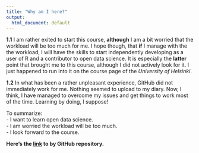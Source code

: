 ```yaml
---
title: "Why am I here?"
output:
  html_document: default
---
```


**1.1**  I am rather exited to start this course, **although** I am a bit worried that the workload will be too much for me. I hope though, that **if** I manage with the the workload, I will have the skills to start independently developing as a user of R and a contributor to open data science. It is especially the **latter** point that brought me to this course, although I did not actively look for it. I just happened to run into it on the course page of the *University of Helsinki*.  

**1.2**  In what has been a rather unpleasant experience, GitHub did not immediately work for me. Nothing seemed to upload to my diary.  Now, I think, I have managed to overcome my issues and get things to work most of the time. Learning by doing, I suppose!

To summarize:  
- I want to learn open data science.  
- I am worried the workload will be too much.  
- I look forward to the course.  

**Here's the [link](https://github.com/Kalle-K/IODS-project) to by GitHub repository.**
